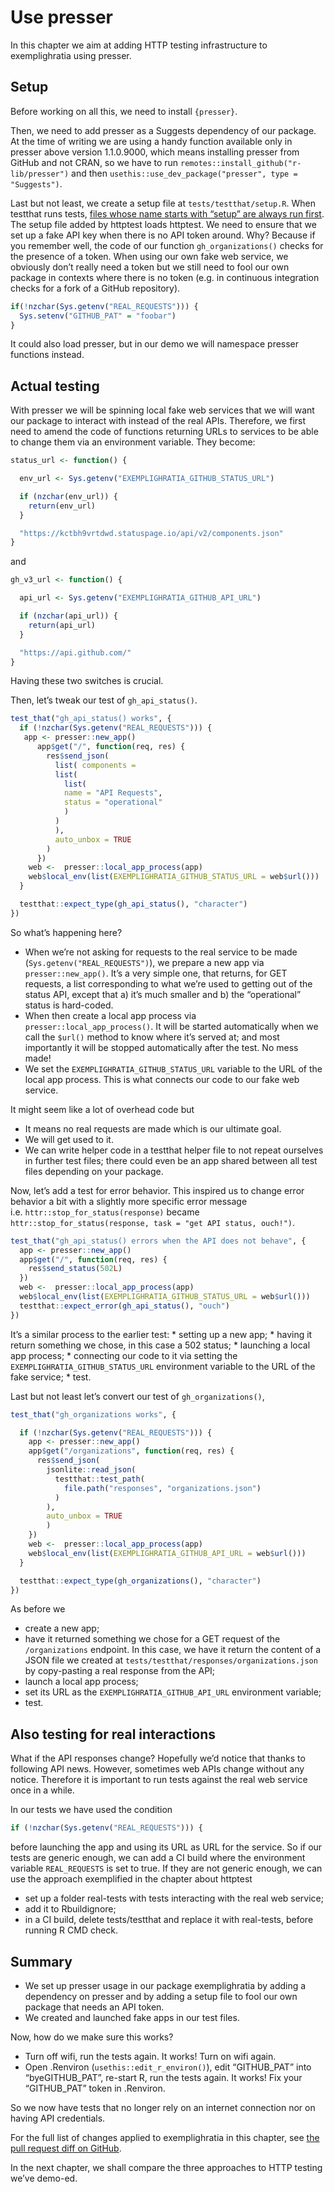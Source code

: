 # Use presser {#presser}

In this chapter we aim at adding HTTP testing infrastructure to exemplighratia using presser.

## Setup

Before working on all this, we need to install `{presser}`.

Then, we need to add presser as a Suggests dependency of our package.
At the time of writing we are using a handy function available only in presser above version 1.1.0.9000, which means installing presser from GitHub and not CRAN, so we have to run `remotes::install_github("r-lib/presser")` and then `usethis::use_dev_package("presser", type = "Suggests")`.

Last but not least, we create a setup file at `tests/testthat/setup.R`.
When testthat runs tests, [files whose name starts with "setup" are always run first](https://testthat.r-lib.org/reference/test_dir.html#special-files).
The setup file added by httptest loads httptest.
We need to ensure that we set up a fake API key when there is no API token around.
Why? Because if you remember well, the code of our function `gh_organizations()` checks for the presence of a token.
When using our own fake web service, we obviously don't really need a token but we still need to fool our own package in contexts where there is no token (e.g. in continuous integration checks for a fork of a GitHub repository).

```r
if(!nzchar(Sys.getenv("REAL_REQUESTS"))) {
  Sys.setenv("GITHUB_PAT" = "foobar")
}
```

It could also load presser, but in our demo we will namespace presser functions instead.

## Actual testing

With presser we will be spinning local fake web services that we will want our package to interact with instead of the real APIs.
Therefore, we first need to amend the code of functions returning URLs to services to be able to change them via an environment variable.
They become:

```r
status_url <- function() {

  env_url <- Sys.getenv("EXEMPLIGHRATIA_GITHUB_STATUS_URL")

  if (nzchar(env_url)) {
    return(env_url)
  }

  "https://kctbh9vrtdwd.statuspage.io/api/v2/components.json"
}
```

and 

```r
gh_v3_url <- function() {

  api_url <- Sys.getenv("EXEMPLIGHRATIA_GITHUB_API_URL")

  if (nzchar(api_url)) {
    return(api_url)
  }

  "https://api.github.com/"
}
```

Having these two switches is crucial.

Then, let's tweak our test of `gh_api_status()`. 

```r
test_that("gh_api_status() works", {
  if (!nzchar(Sys.getenv("REAL_REQUESTS"))) {
   app <- presser::new_app()
      app$get("/", function(req, res) {
        res$send_json(
          list( components =
          list(
            list(
            name = "API Requests",
            status = "operational"
            )
          )
          ),
          auto_unbox = TRUE
        )
      })
    web <-  presser::local_app_process(app)
    web$local_env(list(EXEMPLIGHRATIA_GITHUB_STATUS_URL = web$url()))
  }

  testthat::expect_type(gh_api_status(), "character")
})
```

So what's happening here?

* When we're not asking for requests to the real service to  be made (`Sys.getenv("REAL_REQUESTS")`), we prepare a new app via `presser::new_app()`. It's a very simple one, that returns, for GET requests, a list corresponding to what we're used to getting out of the status API, except that a) it's much smaller and b) the "operational" status is hard-coded.
* When then create a local app process via `presser::local_app_process()`. It will be started automatically when we call the `$url()` method to know where it's served at; and most importantly it will be stopped automatically after the test. No mess made!
* We set the `EXEMPLIGHRATIA_GITHUB_STATUS_URL` variable to the URL of the local app process. This is what connects our code to our fake web service.

It might seem like a lot of overhead code but

* It means no real requests are made which is our ultimate goal.
* We will get used to it.
* We can write helper code in a testthat helper file to not repeat ourselves in further test files; there could even be an app shared between all test files depending on your package.

Now, let's add a test for error behavior.
This inspired us to change error behavior a bit with a slightly more specific error message i.e. `httr::stop_for_status(response)` became `httr::stop_for_status(response, task = "get API status, ouch!")`. 

```r
test_that("gh_api_status() errors when the API does not behave", {
  app <- presser::new_app()
  app$get("/", function(req, res) {
    res$send_status(502L)
  })
  web <-  presser::local_app_process(app)
  web$local_env(list(EXEMPLIGHRATIA_GITHUB_STATUS_URL = web$url()))
  testthat::expect_error(gh_api_status(), "ouch")
})
```

It's a similar process to the earlier test:
* setting up a new app;
* having it return something we chose, in this case a 502 status;
* launching a local app process;
* connecting our code to it via setting the `EXEMPLIGHRATIA_GITHUB_STATUS_URL` environment variable to the URL of the fake service;
* test.

Last but not least let's convert our test of `gh_organizations()`,

```r
test_that("gh_organizations works", {

  if (!nzchar(Sys.getenv("REAL_REQUESTS"))) {
    app <- presser::new_app()
    app$get("/organizations", function(req, res) {
      res$send_json(
        jsonlite::read_json(
          testthat::test_path(
            file.path("responses", "organizations.json")
          )
        ),
        auto_unbox = TRUE
        )
    })
    web <-  presser::local_app_process(app)
    web$local_env(list(EXEMPLIGHRATIA_GITHUB_API_URL = web$url()))
  }

  testthat::expect_type(gh_organizations(), "character")
})
```

As before we 

* create a new app;
* have it returned something we chose for a GET request of the `/organizations` endpoint. In this case, we have it return the content of a JSON file we created at `tests/testthat/responses/organizations.json` by copy-pasting a real response from the API;
* launch a local app process;
* set its URL as the `EXEMPLIGHRATIA_GITHUB_API_URL` environment variable;
* test.

## Also testing for real interactions

What if the API responses change?
Hopefully we'd notice that thanks to following API news.
However, sometimes web APIs change without any notice.
Therefore it is important to run tests against the real web service once in a while.

In our tests we have used the condition

```r
if (!nzchar(Sys.getenv("REAL_REQUESTS"))) {
```

before launching the app and using its URL as URL for the service.
So if our tests are generic enough, we can add a CI build where the environment variable `REAL_REQUESTS` is set to true.
If they are not generic enough, we can use the approach exemplified in the chapter about httptest

* set up a folder real-tests with tests interacting with the real web service;
* add it to Rbuildignore;
* in a CI build, delete tests/testthat and replace it with real-tests, before running R CMD check.

## Summary

* We set up presser usage in our package exemplighratia by adding a dependency on presser and by adding a setup file to fool our own package that needs an API token.
* We created and launched fake apps in our test files.

Now, how do we make sure this works?

* Turn off wifi, run the tests again. It works! Turn on wifi again.
* Open .Renviron (`usethis::edit_r_environ()`), edit "GITHUB_PAT" into "byeGITHUB_PAT", re-start R, run the tests again. It works! Fix your "GITHUB_PAT" token in .Renviron.

So we now have tests that no longer rely on an internet connection nor on having API credentials.

For the full list of changes applied to exemplighratia in this chapter, see [the pull request diff on GitHub](https://github.com/maelle/exemplighratia/pull/4/files).

::: {.alert .alert-dismissible .alert-primary} 
In the next chapter, we shall compare the three approaches to HTTP testing we've demo-ed.
:::

